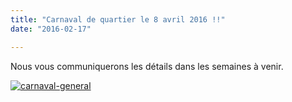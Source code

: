 ```yaml
---
title: "Carnaval de quartier le 8 avril 2016 !!"
date: "2016-02-17"

---
```


Nous vous communiquerons les détails dans les semaines à venir.

[![carnaval-general](/uploads/carnaval-general-300x238.png)](http://fontaines-garonne.fr/wp-content/uploads/2016/02/carnaval-general.png)
